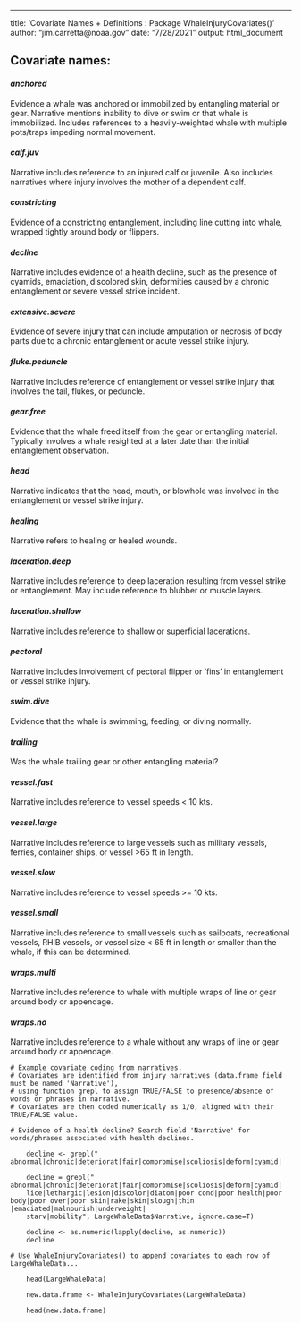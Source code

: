 ---
title: 'Covariate Names + Definitions : Package WhaleInjuryCovariates()'
author: "jim.carretta@noaa.gov"
date: "7/28/2021"
output: html_document

<H2>Covariate names:</H2>

<H4><b>*anchored*</b></H4>
<p>Evidence a whale was anchored or immobilized by                                entangling material or gear.  Narrative mentions                                  inability to dive or swim or that whale is                                        immobilized. Includes references to a                                             heavily-weighted whale with multiple pots/traps                                   impeding normal movement.</p>

<H4><b>*calf.juv*</b></H4>
<p>Narrative includes reference to an injured calf or juvenile. Also includes narratives where injury involves the mother of a dependent calf.</p>

<H4><b>*constricting*</b></H4>
<p>Evidence of a constricting entanglement, including line cutting into whale, wrapped tightly around body or flippers.</p>

<H4><b>*decline*</b></H4>
<p>Narrative includes evidence of a health decline, such as the presence of cyamids, emaciation, discolored skin, deformities caused by a chronic entanglement or severe vessel strike incident.</p>

<H4><b>*extensive.severe*</b></H4>	
<p>Evidence of severe injury that can include amputation or necrosis of body parts due to a chronic entanglement or acute vessel strike injury.</p> 

<H4><b>*fluke.peduncle*</b></H4>
<p>Narrative includes reference of entanglement or vessel strike injury that involves the tail, flukes, or peduncle.</p>

<H4><b>*gear.free*</b></H4>	
<p>Evidence that the whale freed itself from the gear or entangling material. Typically involves a whale resighted at a later date than the initial entanglement observation.</p>

<H4><b>*head*</b></H4>	
<p>Narrative indicates that the head, mouth, or blowhole was involved in the entanglement or vessel strike injury.</p>

<H4><b>*healing*</b></H4>
<p>Narrative refers to healing or healed wounds.</p>

<H4><b>*laceration.deep*</b></H4>
<p>Narrative includes reference to deep laceration resulting from vessel strike or entanglement. May include reference to blubber or muscle layers.</p>

<H4><b>*laceration.shallow*</b></H4>
<p>Narrative includes reference to shallow or superficial lacerations.</p>

<H4><b>*pectoral*</b></H4>
<p>Narrative includes involvement of pectoral flipper or ‘fins’ in entanglement or vessel strike injury.</p>

<H4><b>*swim.dive*</b></H4>
<p>Evidence that the whale is swimming, feeding, or diving normally.</p>

<H4><b>*trailing*</b></H4>			
<p>Was the whale trailing gear or other entangling material?</p>

<H4><b>*vessel.fast*</b></H4>
<p>Narrative includes reference to vessel speeds < 10 kts.</p>

<H4><b>*vessel.large*</b></H4>
<p>Narrative includes reference to large vessels such as military vessels, ferries, container ships, or vessel >65 ft in length.</p>

<H4><b>*vessel.slow*</b></H4>
<p>Narrative includes reference to vessel speeds >= 10 kts.</p>

<H4><b>*vessel.small*</b></H4>
<p>Narrative includes reference to small vessels such as sailboats, recreational vessels, RHIB vessels, or vessel size < 65 ft in length or smaller than the whale, if this can be determined.</p>

<H4><b>*wraps.multi*</b></H4>
<p>Narrative includes reference to whale with  multiple wraps of line or gear around body or appendage.</p>

<H4><b>*wraps.no*</b></H4>
<p>Narrative includes reference to a whale without any wraps of line or gear around body or appendage.</p>


```
# Example covariate coding from narratives.
# Covariates are identified from injury narratives (data.frame field must be named 'Narrative'),
# using function grepl to assign TRUE/FALSE to presence/absence of words or phrases in narrative.
# Covariates are then coded numerically as 1/0, aligned with their TRUE/FALSE value.

# Evidence of a health decline? Search field 'Narrative' for words/phrases associated with health declines.

    decline <- grepl(" abnormal|chronic|deteriorat|fair|compromise|scoliosis|deform|cyamid|
    
    decline = grepl("   abnormal|chronic|deteriorat|fair|compromise|scoliosis|deform|cyamid|
    lice|lethargic|lesion|discolor|diatom|poor cond|poor health|poor body|poor over|poor skin|rake|skin|slough|thin |emaciated|malnourish|underweight|
    starv|mobility", LargeWhaleData$Narrative, ignore.case=T)
    
    decline <- as.numeric(lapply(decline, as.numeric))
    decline
    
# Use WhaleInjuryCovariates() to append covariates to each row of LargeWhaleData...   
    
    head(LargeWhaleData)

    new.data.frame <- WhaleInjuryCovariates(LargeWhaleData)

    head(new.data.frame)
    
```

